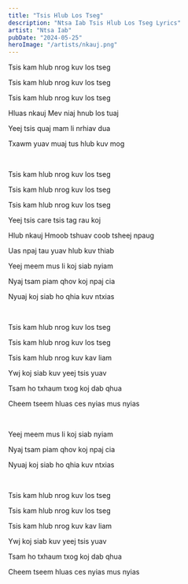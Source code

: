 ```yaml
---
title: "Tsis Hlub Los Tseg"
description: "Ntsa Iab Tsis Hlub Los Tseg Lyrics"
artist: "Ntsa Iab"
pubDate: "2024-05-25"
heroImage: "/artists/nkauj.png"
---
```


Tsis kam hlub nrog kuv los tseg

Tsis kam hlub nrog kuv los tseg

Tsis kam hlub nrog kuv los tseg

Hluas nkauj Mev niaj hnub los tuaj

Yeej tsis quaj mam li nrhiav dua

Txawm yuav muaj tus hlub kuv mog

<br />

Tsis kam hlub nrog kuv los tseg

Tsis kam hlub nrog kuv los tseg

Tsis kam hlub nrog kuv los tseg

Yeej tsis care tsis tag rau koj

Hlub nkauj Hmoob tshuav coob tsheej npaug

Uas npaj tau yuav hlub kuv thiab

Yeej meem mus li koj siab nyiam

Nyaj tsam piam qhov koj npaj cia

Nyuaj koj siab ho qhia kuv ntxias

<br />

Tsis kam hlub nrog kuv los tseg

Tsis kam hlub nrog kuv los tseg

Tsis kam hlub nrog kuv kav liam

Ywj koj siab kuv yeej tsis yuav

Tsam ho txhaum txog koj dab qhua

Cheem tseem hluas ces nyias mus nyias

<br />

Yeej meem mus li koj siab nyiam

Nyaj tsam piam qhov koj npaj cia

Nyuaj koj siab ho qhia kuv ntxias

<br />

Tsis kam hlub nrog kuv los tseg

Tsis kam hlub nrog kuv los tseg

Tsis kam hlub nrog kuv kav liam

Ywj koj siab kuv yeej tsis yuav

Tsam ho txhaum txog koj dab qhua

Cheem tseem hluas ces nyias mus nyias

